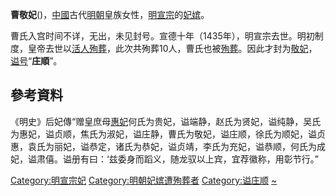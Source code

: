 '''曹敬妃'''({{bd||?|1435年||catIdx=C}})，[[中國|中國]]古代[[明朝|明朝]]皇族女性，[[明宣宗|明宣宗]]的[[妃嫔|妃嫔]]。

曹氏入宫时间不详，无出，未见封号。宣德十年（1435年），明宣宗去世。明初制度，皇帝去世以[[人殉|活人殉葬]]，此次共殉葬10人，曹氏也被[[殉葬|殉葬]]。因此才封为[[敬妃|敬妃]]，[[谥号|谥号]]“'''庄順'''”。

== 參考資料 ==
《明史》后妃傳“赠皇庶母[[惠妃|惠妃]]何氏为贵妃，谥端静，赵氏为贤妃，谥纯静，吴氏为惠妃，谥贞顺，焦氏为淑妃，谥庄静，曹氏为敬妃，谥庄顺，徐氏为顺妃，谥贞惠，袁氏为丽妃，谥恭定，诸氏为恭妃，谥贞靖，李氏为充妃，谥恭顺，何氏为成妃，谥肃僖。谥册有曰：‘兹委身而蹈义，随龙驭以上宾，宜荐徽称，用彰节行。”

{{明宣宗皇室}}
{{DEFAULTSORT:C}}
[[Category:明宣宗妃|Category:明宣宗妃]]
[[Category:明朝妃嫔遭殉葬者|Category:明朝妃嫔遭殉葬者]]
[[Category:谥庄顺|Category:谥庄顺]]
[[Category:曹姓|~]]